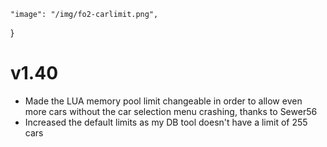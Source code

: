     "image": "/img/fo2-carlimit.png",
}

# v1.40

- Made the LUA memory pool limit changeable in order to allow even more cars without the car selection menu crashing, thanks to Sewer56
- Increased the default limits as my DB tool doesn't have a limit of 255 cars